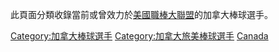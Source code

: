此頁面分類收錄當前或曾效力於[[美國職棒大聯盟|美國職棒大聯盟]]的加拿大棒球選手。

[[Category:加拿大棒球選手|Category:加拿大棒球選手]]
[[Category:加拿大旅美棒球選手|Category:加拿大旅美棒球選手]]
[[Category:美國職棒大聯盟各國球員|Canada]]